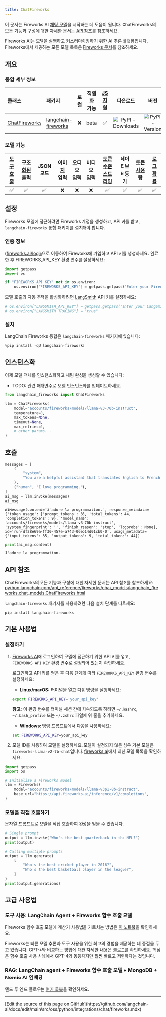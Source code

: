 ```yaml
---
title: ChatFireworks
---
```


이 문서는 Fireworks AI [채팅 모델](/oss/python/langchain/models)을 시작하는 데 도움이 됩니다. ChatFireworks의 모든 기능과 구성에 대한 자세한 문서는 [API 참조](https://python.langchain.com/api_reference/fireworks/chat_models/langchain_fireworks.chat_models.ChatFireworks.html)를 참조하세요.

Fireworks AI는 모델을 실행하고 커스터마이징하기 위한 AI 추론 플랫폼입니다. Fireworks에서 제공하는 모든 모델 목록은 [Fireworks 문서](https://fireworks.ai/models)를 참조하세요.

## 개요

### 통합 세부 정보

| 클래스 | 패키지 | 로컬 | 직렬화 가능 | [JS 지원](https://js.langchain.com/docs/integrations/chat/fireworks) | 다운로드 | 버전 |
| :--- | :--- | :---: | :---: |  :---: | :---: | :---: |
| [ChatFireworks](https://python.langchain.com/api_reference/fireworks/chat_models/langchain_fireworks.chat_models.ChatFireworks.html) | [langchain-fireworks](https://python.langchain.com/api_reference/fireworks/index.html) | ❌ | beta | ✅ | ![PyPI - Downloads](https://img.shields.io/pypi/dm/langchain-fireworks?style=flat-square&label=%20) | ![PyPI - Version](https://img.shields.io/pypi/v/langchain-fireworks?style=flat-square&label=%20) |

### 모델 기능

| [도구 호출](/oss/python/langchain/tools) | [구조화된 출력](/oss/python/langchain/structured-output) | JSON 모드 | [이미지 입력](/oss/python/langchain/messages#multimodal) | 오디오 입력 | 비디오 입력 | [토큰 수준 스트리밍](/oss/python/langchain/streaming/) | 네이티브 비동기 | [토큰 사용량](/oss/python/langchain/models#token-usage) | [로그 확률](/oss/python/langchain/models#log-probabilities) |
| :---: | :---: | :---: | :---: |  :---: | :---: | :---: | :---: | :---: | :---: |
| ✅ | ✅ | ✅ | ❌ | ❌ | ❌ | ✅ | ✅ | ✅ | ✅ |

## 설정

Fireworks 모델에 접근하려면 Fireworks 계정을 생성하고, API 키를 받고, `langchain-fireworks` 통합 패키지를 설치해야 합니다.

### 인증 정보

([fireworks.ai/login](https://fireworks.ai/login)으로 이동하여 Fireworks에 가입하고 API 키를 생성하세요. 완료한 후 FIREWORKS_API_KEY 환경 변수를 설정하세요:

```python
import getpass
import os

if "FIREWORKS_API_KEY" not in os.environ:
    os.environ["FIREWORKS_API_KEY"] = getpass.getpass("Enter your Fireworks API key: ")
```

모델 호출의 자동 추적을 활성화하려면 [LangSmith](https://docs.smith.langchain.com/) API 키를 설정하세요:

```python
# os.environ["LANGSMITH_API_KEY"] = getpass.getpass("Enter your LangSmith API key: ")
# os.environ["LANGSMITH_TRACING"] = "true"
```

### 설치

LangChain Fireworks 통합은 `langchain-fireworks` 패키지에 있습니다:

```python
%pip install -qU langchain-fireworks
```

## 인스턴스화

이제 모델 객체를 인스턴스화하고 채팅 완성을 생성할 수 있습니다:

- TODO: 관련 매개변수로 모델 인스턴스화를 업데이트하세요.

```python
from langchain_fireworks import ChatFireworks

llm = ChatFireworks(
    model="accounts/fireworks/models/llama-v3-70b-instruct",
    temperature=0,
    max_tokens=None,
    timeout=None,
    max_retries=2,
    # other params...
)
```

## 호출

```python
messages = [
    (
        "system",
        "You are a helpful assistant that translates English to French. Translate the user sentence.",
    ),
    ("human", "I love programming."),
]
ai_msg = llm.invoke(messages)
ai_msg
```

```output
AIMessage(content="J'adore la programmation.", response_metadata={'token_usage': {'prompt_tokens': 35, 'total_tokens': 44, 'completion_tokens': 9}, 'model_name': 'accounts/fireworks/models/llama-v3-70b-instruct', 'system_fingerprint': '', 'finish_reason': 'stop', 'logprobs': None}, id='run-df28e69a-ff30-457e-a743-06eb14d01cb0-0', usage_metadata={'input_tokens': 35, 'output_tokens': 9, 'total_tokens': 44})
```

```python
print(ai_msg.content)
```

```output
J'adore la programmation.
```

## API 참조

ChatFireworks의 모든 기능과 구성에 대한 자세한 문서는 API 참조를 참조하세요: [python.langchain.com/api_reference/fireworks/chat_models/langchain_fireworks.chat_models.ChatFireworks.html](https://python.langchain.com/api_reference/fireworks/chat_models/langchain_fireworks.chat_models.ChatFireworks.html)



`langchain-fireworks` 패키지를 사용하려면 다음 설치 단계를 따르세요:

```bash
pip install langchain-fireworks
```

## 기본 사용법

### 설정하기

1. [Fireworks AI](http://fireworks.ai/)에 로그인하여 모델에 접근하기 위한 API 키를 얻고, `FIREWORKS_API_KEY` 환경 변수로 설정되어 있는지 확인하세요.

    로그인하고 API 키를 얻은 후 다음 단계에 따라 `FIREWORKS_API_KEY` 환경 변수를 설정하세요:
    - **Linux/macOS:** 터미널을 열고 다음 명령을 실행하세요:

    ```bash
    export FIREWORKS_API_KEY='your_api_key'
    ```

    **참고:** 이 환경 변수를 터미널 세션 간에 지속되도록 하려면 `~/.bashrc`, `~/.bash_profile` 또는 `~/.zshrc` 파일에 위 줄을 추가하세요.

    - **Windows:** 명령 프롬프트에서 다음을 사용하세요:

    ```cmd
    set FIREWORKS_API_KEY=your_api_key
    ```

2. 모델 ID를 사용하여 모델을 설정하세요. 모델이 설정되지 않은 경우 기본 모델은 `fireworks-llama-v2-7b-chat`입니다. [fireworks.ai](https://fireworks.ai/models)에서 최신 모델 목록을 확인하세요.

```python
import getpass
import os

# Initialize a Fireworks model
llm = Fireworks(
    model="accounts/fireworks/models/llama-v3p1-8b-instruct",
    base_url="https://api.fireworks.ai/inference/v1/completions",
)
```

### 모델을 직접 호출하기

문자열 프롬프트로 모델을 직접 호출하여 완성을 얻을 수 있습니다.

```python
# Single prompt
output = llm.invoke("Who's the best quarterback in the NFL?")
print(output)
```

```python
# Calling multiple prompts
output = llm.generate(
    [
        "Who's the best cricket player in 2016?",
        "Who's the best basketball player in the league?",
    ]
)
print(output.generations)
```

## 고급 사용법

### 도구 사용: LangChain Agent + Fireworks 함수 호출 모델

Fireworks 함수 호출 모델에 계산기 사용법을 가르치는 방법은 [이 노트북](https://github.com/fw-ai/cookbook/blob/main/learn/function-calling/notebooks_langchain/fireworks_langchain_tool_usage.ipynb)을 확인하세요.

Fireworks는 빠른 모델 추론과 도구 사용을 위한 최고의 경험을 제공하는 데 중점을 두고 있습니다. GPT-4와 비교하는 방법에 대한 자세한 내용은 [블로그](https://fireworks.ai/blog/firefunction-v1-gpt-4-level-function-calling)를 확인하세요. 핵심은 함수 호출 사용 사례에서 GPT-4와 동등하지만 훨씬 빠르고 저렴하다는 것입니다.

### RAG: LangChain agent + Fireworks 함수 호출 모델 + MongoDB + Nomic AI 임베딩

엔드 투 엔드 플로우는 [여기 쿡북](https://github.com/fw-ai/cookbook/blob/main/integrations/MongoDB/project_rag_with_mongodb/mongodb_agent.ipynb)을 확인하세요.

---

<Callout icon="pen-to-square" iconType="regular">
  [Edit the source of this page on GitHub](https://github.com/langchain-ai/docs/edit/main/src/oss/python/integrations/chat/fireworks.mdx)
</Callout>
